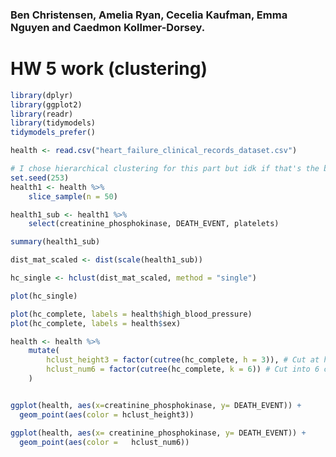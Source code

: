 ### Ben Christensen, Amelia Ryan, Cecelia Kaufman, Emma Nguyen and Caedmon Kollmer-Dorsey. 

# HW 5 work (clustering)
```r
library(dplyr)
library(ggplot2)
library(readr)
library(tidymodels)
tidymodels_prefer()
```

```r
health <- read.csv("heart_failure_clinical_records_dataset.csv")
```

```r
# I chose hierarchical clustering for this part but idk if that's the best clustering method
set.seed(253)
health1 <- health %>%
    slice_sample(n = 50)

health1_sub <- health1 %>%
    select(creatinine_phosphokinase, DEATH_EVENT, platelets)

summary(health1_sub)

dist_mat_scaled <- dist(scale(health1_sub))

hc_single <- hclust(dist_mat_scaled, method = "single")

plot(hc_single)
```

```r
plot(hc_complete, labels = health$high_blood_pressure)
plot(hc_complete, labels = health$sex)
```

```r
health <- health %>%
    mutate(
        hclust_height3 = factor(cutree(hc_complete, h = 3)), # Cut at height (h) 3
        hclust_num6 = factor(cutree(hc_complete, k = 6)) # Cut into 6 clusters (k)
    )


ggplot(health, aes(x=creatinine_phosphokinase, y= DEATH_EVENT)) +
  geom_point(aes(color = hclust_height3)) 

ggplot(health, aes(x= creatinine_phosphokinase, y= DEATH_EVENT)) +
  geom_point(aes(color =   hclust_num6))

```